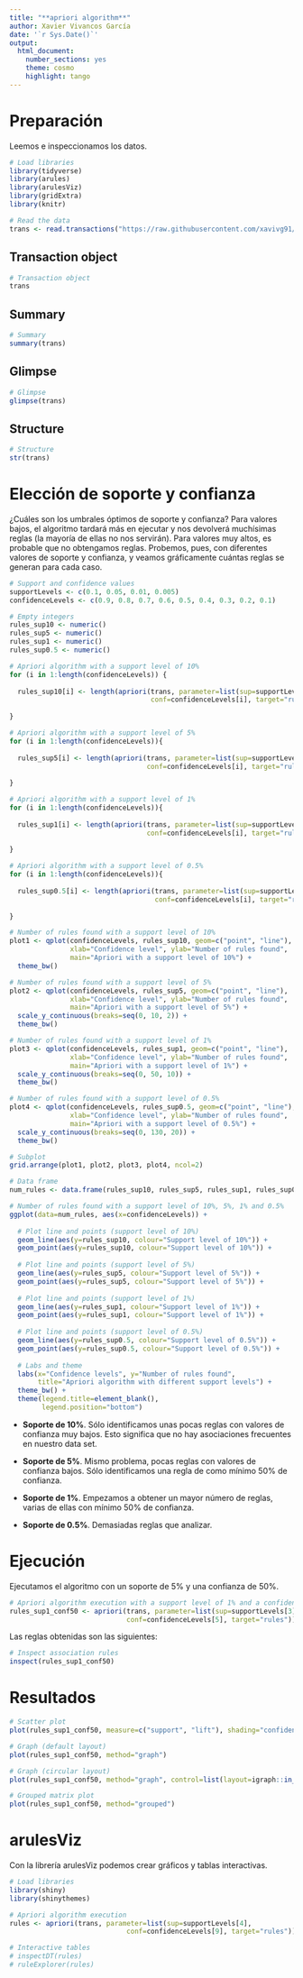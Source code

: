 ---
title: "**apriori algorithm**"
author: Xavier Vivancos García
date: '`r Sys.Date()`'
output: 
  html_document:
    number_sections: yes
    theme: cosmo
    highlight: tango
---

# Preparación {.tabset .tabset-fade .tabset-pills}

Leemos e inspeccionamos los datos.

```{r message=FALSE, warning=FALSE}
# Load libraries
library(tidyverse) 
library(arules) 
library(arulesViz) 
library(gridExtra)
library(knitr) 

# Read the data
trans <- read.transactions("https://raw.githubusercontent.com/xavivg91/machine-learning/main/apriori/transactions.csv", format="single", cols=c(3,4), sep=",", rm.duplicates=TRUE)
```

## Transaction object
```{r}
# Transaction object
trans
```

## Summary
```{r}
# Summary
summary(trans)
```

## Glimpse
```{r message=FALSE}
# Glimpse
glimpse(trans)
```

## Structure
```{r}
# Structure
str(trans)
```


# Elección de soporte y confianza

¿Cuáles son los umbrales óptimos de soporte y confianza? Para valores bajos, el algoritmo tardará más en ejecutar y nos devolverá muchísimas reglas (la mayoría de ellas no nos servirán). Para valores muy altos, es probable que no obtengamos reglas. Probemos, pues, con diferentes valores de soporte y confianza, y veamos gráficamente cuántas reglas se generan para cada caso.

```{r message=FALSE, warning=FALSE, results='hide'}
# Support and confidence values
supportLevels <- c(0.1, 0.05, 0.01, 0.005)
confidenceLevels <- c(0.9, 0.8, 0.7, 0.6, 0.5, 0.4, 0.3, 0.2, 0.1)

# Empty integers 
rules_sup10 <- numeric()
rules_sup5 <- numeric()
rules_sup1 <- numeric()
rules_sup0.5 <- numeric()

# Apriori algorithm with a support level of 10%
for (i in 1:length(confidenceLevels)) {
  
  rules_sup10[i] <- length(apriori(trans, parameter=list(sup=supportLevels[1], 
                                   conf=confidenceLevels[i], target="rules")))
  
}

# Apriori algorithm with a support level of 5%
for (i in 1:length(confidenceLevels)){
  
  rules_sup5[i] <- length(apriori(trans, parameter=list(sup=supportLevels[2], 
                                  conf=confidenceLevels[i], target="rules")))
  
}

# Apriori algorithm with a support level of 1%
for (i in 1:length(confidenceLevels)){
  
  rules_sup1[i] <- length(apriori(trans, parameter=list(sup=supportLevels[3], 
                                  conf=confidenceLevels[i], target="rules")))
  
}

# Apriori algorithm with a support level of 0.5%
for (i in 1:length(confidenceLevels)){
  
  rules_sup0.5[i] <- length(apriori(trans, parameter=list(sup=supportLevels[4], 
                                    conf=confidenceLevels[i], target="rules")))
  
}
```

```{r fig.align='center'}
# Number of rules found with a support level of 10%
plot1 <- qplot(confidenceLevels, rules_sup10, geom=c("point", "line"), 
               xlab="Confidence level", ylab="Number of rules found", 
               main="Apriori with a support level of 10%") +
  theme_bw()

# Number of rules found with a support level of 5%
plot2 <- qplot(confidenceLevels, rules_sup5, geom=c("point", "line"), 
               xlab="Confidence level", ylab="Number of rules found", 
               main="Apriori with a support level of 5%") + 
  scale_y_continuous(breaks=seq(0, 10, 2)) +
  theme_bw()

# Number of rules found with a support level of 1%
plot3 <- qplot(confidenceLevels, rules_sup1, geom=c("point", "line"), 
               xlab="Confidence level", ylab="Number of rules found", 
               main="Apriori with a support level of 1%") + 
  scale_y_continuous(breaks=seq(0, 50, 10)) +
  theme_bw()

# Number of rules found with a support level of 0.5%
plot4 <- qplot(confidenceLevels, rules_sup0.5, geom=c("point", "line"), 
               xlab="Confidence level", ylab="Number of rules found", 
               main="Apriori with a support level of 0.5%") + 
  scale_y_continuous(breaks=seq(0, 130, 20)) +
  theme_bw()

# Subplot
grid.arrange(plot1, plot2, plot3, plot4, ncol=2)
```

```{r fig.align='center'}
# Data frame
num_rules <- data.frame(rules_sup10, rules_sup5, rules_sup1, rules_sup0.5, confidenceLevels)

# Number of rules found with a support level of 10%, 5%, 1% and 0.5%
ggplot(data=num_rules, aes(x=confidenceLevels)) +
  
  # Plot line and points (support level of 10%)
  geom_line(aes(y=rules_sup10, colour="Support level of 10%")) + 
  geom_point(aes(y=rules_sup10, colour="Support level of 10%")) +
  
  # Plot line and points (support level of 5%)
  geom_line(aes(y=rules_sup5, colour="Support level of 5%")) +
  geom_point(aes(y=rules_sup5, colour="Support level of 5%")) +
  
  # Plot line and points (support level of 1%)
  geom_line(aes(y=rules_sup1, colour="Support level of 1%")) + 
  geom_point(aes(y=rules_sup1, colour="Support level of 1%")) +
  
  # Plot line and points (support level of 0.5%)
  geom_line(aes(y=rules_sup0.5, colour="Support level of 0.5%")) +
  geom_point(aes(y=rules_sup0.5, colour="Support level of 0.5%")) +
  
  # Labs and theme
  labs(x="Confidence levels", y="Number of rules found", 
       title="Apriori algorithm with different support levels") +
  theme_bw() +
  theme(legend.title=element_blank(),
        legend.position="bottom")
```

* **Soporte de 10%**. Sólo identificamos unas pocas reglas con valores de confianza muy bajos. Esto significa que no hay asociaciones frecuentes en nuestro data set. 

* **Soporte de 5%**. Mismo problema, pocas reglas con valores de confianza bajos. Sólo identificamos una regla de como mínimo 50% de confianza. 

* **Soporte de 1%**. Empezamos a obtener un mayor número de reglas, varias de ellas con mínimo 50% de confianza. 

* **Soporte de 0.5%**. Demasiadas reglas que analizar.

# Ejecución

Ejecutamos el algoritmo con un soporte de 5% y una confianza de 50%. 

```{r message=FALSE, warning=FALSE, results='hide'}
# Apriori algorithm execution with a support level of 1% and a confidence level of 50%
rules_sup1_conf50 <- apriori(trans, parameter=list(sup=supportLevels[3], 
                             conf=confidenceLevels[5], target="rules"))
```

Las reglas obtenidas son las siguientes:

```{r}
# Inspect association rules
inspect(rules_sup1_conf50)
```

# Resultados

```{r fig.align='center'}
# Scatter plot
plot(rules_sup1_conf50, measure=c("support", "lift"), shading="confidence")
```

```{r fig.align='center'}
# Graph (default layout)
plot(rules_sup1_conf50, method="graph")
```

```{r fig.align='center'}
# Graph (circular layout)
plot(rules_sup1_conf50, method="graph", control=list(layout=igraph::in_circle()))
```

```{r fig.align='center'}
# Grouped matrix plot
plot(rules_sup1_conf50, method="grouped")
```

# arulesViz

Con la librería arulesViz podemos crear gráficos y tablas interactivas. 

```{r results='hide'}
# Load libraries
library(shiny)
library(shinythemes)

# Apriori algorithm execution
rules <- apriori(trans, parameter=list(sup=supportLevels[4], 
                             conf=confidenceLevels[9], target="rules"))

# Interactive tables
# inspectDT(rules)
# ruleExplorer(rules)
```

